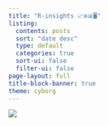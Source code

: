 ```yaml
---
title: "R-insights 📈⚙️📊🖥️"
listing:
  contents: posts
  sort: "date desc"
  type: default
  categories: true
  sort-ui: false
  filter-ui: false
page-layout: full
title-block-banner: true
theme: cyborg
---
```


![](intro.gif)
